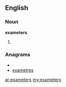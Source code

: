 ==English==

===Noun===
'''exameters'''

# {{plural of|[[exameter]]}}

===Anagrams===
* {{alphagram|aeeemrstx}}
* [[exametres#English|exametres]]

[[ar:exameters]]
[[my:exameters]]